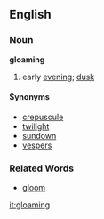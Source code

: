 == English ==
=== Noun ===
'''gloaming'''
# early [[evening]]; [[dusk]]

==== Synonyms ====
*[[crepuscule]]
*[[twilight]]
*[[sundown]]
*[[vespers]]

=== Related Words ===
*[[gloom]]

[[it:gloaming]]
